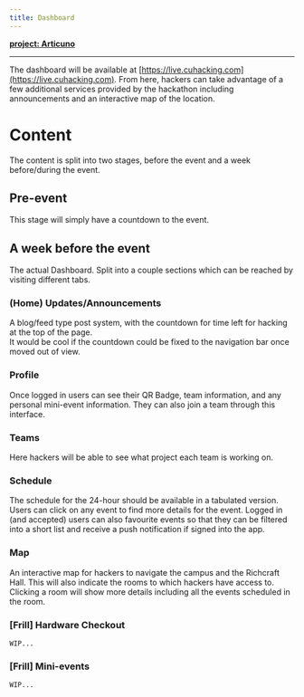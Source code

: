 ```yaml
---
title: Dashboard
---
```


**[project: Articuno](https://github.com/cuhacking/cuHacking-dashboard)**

---
The dashboard will be available at [https://live.cuhacking.com](https://live.cuhacking.com). From here, hackers can take advantage of a few additional services provided by the hackathon including announcements and an interactive map of the location.

# Content
The content is split into two stages, before the event and a week before/during the event.

## Pre-event
This stage will simply have a countdown to the event.

## A week before the event
The actual Dashboard. Split into a couple sections which can be reached by visiting different tabs.

### (Home) Updates/Announcements
A blog/feed type post system, with the countdown for time left for hacking at the top of the page.  
It would be cool if the countdown could be fixed to the navigation bar once moved out of view.
 
### Profile
Once logged in users can see their QR Badge, team information, and any personal mini-event information. They can also join a team through this interface.

### Teams
Here hackers will be able to see what project each team is working on.

### Schedule
The schedule for the 24-hour should be available in a tabulated version. Users can click on any event to find more details for the event. Logged in (and accepted) users can also favourite events so that they can be filtered into a short list and receive a push notification if signed into the app.

### Map
An interactive map for hackers to navigate the campus and the Richcraft Hall. This will also indicate the rooms to which hackers have access to. Clicking a room will show more details including all the events scheduled in the room. 

### [Frill] Hardware Checkout
`WIP...`

### [Frill] Mini-events
`WIP...`